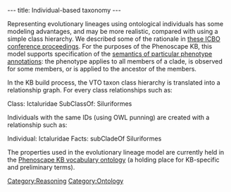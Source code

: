 ---
title: Individual-based taxonomy
---

Representing evolutionary lineages using ontological individuals has some modeling advantages, and may be more realistic, compared with using a simple class hierarchy. We described some of the rationale in [http://ceur-ws.org/Vol-833/paper82.pdf these ICBO conference proceedings]. For the purposes of the Phenoscape KB,  this model supports specification of the [[Semantics_of_phenotype_annotations|semantics of particular phenotype annotations]]: the phenotype applies to all members of a clade, is observed for some members, or is applied to the ancestor of the members.

In the KB build process, the VTO taxon class hierarchy is translated into a relationship graph. For every class relationships such as:

Class: Ictaluridae
SubClassOf: Siluriformes

Individuals with the same IDs (using OWL punning) are created with a relationship such as:

Individual: Ictaluridae
Facts: subCladeOf Siluriformes

The properties used in the evolutionary lineage model are currently held in the [http://purl.org/phenoscape/vocab.owl Phenoscape KB vocabulary ontology] (a holding place for KB-specific and preliminary terms).

[[Category:Reasoning]]
[[Category:Ontology]]